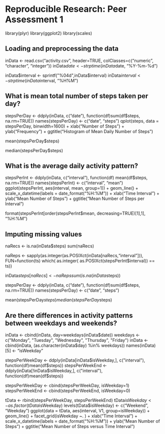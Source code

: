 # Reproducible Research: Peer Assessment 1
library(plyr)
library(ggplot2)
library(scales)

## Loading and preprocessing the data
inData <- read.csv("activity.csv", header=TRUE, colClasses=c("numeric", "character", "integer"))
inData$date <- strptime(inData$date, "%Y-%m-%d")

inData$interval <- sprintf("%04d",inData$interval)
inData$interval <- strptime(inData$interval, "%H%M")

## What is mean total number of steps taken per day?
stepsPerDay <- ddply(inData, c("date"), function(df)sum(df$steps, na.rm=TRUE))
names(stepsPerDay) <- c("date", "steps")
qplot(steps, data = stepsPerDay, binwidth=1600) +
  xlab("Number of Steps") +
  ylab("Frequency") +
  ggtitle("Histogram of Mean Daily Number of Steps")

mean(stepsPerDay$steps)

median(stepsPerDay$steps)

## What is the average daily activity pattern?
stepsPerInt <- ddply(inData, c("interval"),
                     function(df) mean(df$steps, na.rm=TRUE))
names(stepsPerInt) <- c("interval", "mean")
ggplot(stepsPerInt, aes(interval, mean, group=1)) +
  geom_line() +
  scale_x_datetime(labels = date_format("%H:%M")) +
  xlab("Time Interval") +
  ylab("Mean Number of Steps") +
  ggtitle("Mean Number of Steps per Interval")

format(stepsPerInt[order(stepsPerInt$mean, decreasing=TRUE)[1],1], "%H:%M")

## Imputing missing values
naRecs <- is.na(inData$steps)
sum(naRecs)

naReps <- sapply(as.integer(as.POSIXct(inData[naRecs,"interval"])),
                 FUN=function(ts) which(
                   as.integer(
                     as.POSIXct(stepsPerInt$interval)) == ts))

inData$steps[naRecs] <- naReps
sum(is.na(inData$steps))

stepsPerDay <- ddply(inData, c("date"), function(df)sum(df$steps, na.rm=TRUE))
names(stepsPerDay) <- c("date", "steps")

mean(stepsPerDay$steps)
median(stepsPerDay$steps)

## Are there differences in activity patterns between weekdays and weekends?

inData <- cbind(inData, day=weekdays(inData$date))
weekdays <- c("Monday", "Tuesday", "Wednesday", "Thursday", "Friday")
inData <- cbind(inData, (as.character(inData$day) %in% weekdays))
names(inData)[5] <- "isWeekday"

stepsPerWeekDay <- ddply(inData[inData$isWeekday,], c("interval"), function(df)mean(df$steps))
stepsPerWeekEnd <- ddply(inData[!inData$isWeekday,], c("interval"), function(df)mean(df$steps))

stepsPerWeekDay <- cbind(stepsPerWeekDay, isWeekday=1)
stepsPerWeekEnd <- cbind(stepsPerWeekEnd, isWeekday=0)

tData <- rbind(stepsPerWeekDay, stepsPerWeekEnd)
tData$isWeekday <- as.factor(tData$isWeekday)
levels(tData$isWeekday) <- c("Weekend", "Weekday")
ggplot(data = tData, aes(interval, V1, group=isWeekday)) +
  geom_line() +
  facet_grid(isWeekday ~. ) +
  xlab("Time Interval") +
  scale_x_datetime(labels = date_format("%H:%M")) +
  ylab("Mean Number of Steps") +
  ggtitle("Mean Number of Steps versus Time Interval")
